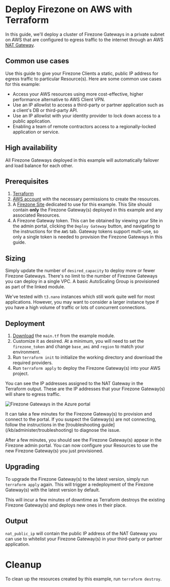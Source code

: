 
# Deploy Firezone on AWS with Terraform

In this guide, we'll deploy a cluster of Firezone Gateways in a private subnet
on AWS that are configured to egress traffic to the internet through an AWS
[NAT Gateway](https://docs.aws.amazon.com/vpc/latest/userguide/vpc-nat-gateway.html).

## Common use cases

Use this guide to give your Firezone Clients a static, public IP address for
egress traffic to particular Resource(s). Here are some common use cases for
this example:

- Access your AWS resources using more cost-effective, higher performance
  alternative to AWS Client VPN.
- Use an IP allowlist to access a third-party or partner application such as a
  client's DB or third-party API.
- Use an IP allowlist with your identity provider to lock down access to a
  public application.
- Enabling a team of remote contractors access to a regionally-locked
  application or service.

## High availability

All Firezone Gateways deployed in this example will automatically failover and
load balance for each other.

## Prerequisites

1. [Terraform](https://www.terraform.io/downloads.html)
1. [AWS account](https://aws.amazon.com/) with the necessary permissions to
   create the resources.
1. A [Firezone Site](https://www.firezone.dev/kb/deploy/sites) dedicated to use
   for this example. This Site should contain **only** the Firezone Gateway(s)
   deployed in this example and any associated Resources.
1. A Firezone Gateway token. This can be obtained by viewing your Site in the
   admin portal, clicking the `Deploy Gateway` button, and navigating to the
   instructions for the `AWS` tab. Gateway tokens support multi-use, so only a
   single token is needed to provision the Firezone Gateways in this guide.

## Sizing

Simply update the number of `desired_capacity` to deploy more or fewer Firezone
Gateways. There's no limit to the number of Firezone Gateways you can deploy in
a single VPC. A basic AutoScaling Group is provisioned as part of the linked
module.

We've tested with `t3.nano` instances which still work quite well for most
applications. However, you may want to consider a larger instance type if you
have a high volume of traffic or lots of concurrent connections.

## Deployment

1. [Download](https://raw.githubusercontent.com/firezone/firezone/main/terraform/examples/aws/nat-gateway/main.tf)
   the `main.tf` from the example module.
1. Customize it as desired. At a minimum, you will need to set the
   `firezone_token` and change `base_ami` and `region` to match your
   environment.
1. Run `terraform init` to initialize the working directory and download the
   required providers.
1. Run `terraform apply` to deploy the Firezone Gateway(s) into your AWS
   project.

You can see the IP addresses assigned to the NAT Gateway in the Terraform
output. These are the IP addresses that your Firezone Gateway(s) will share to
egress traffic.

<Image
  src="/images/kb/automate/terraform/azure/gateways.png"
  alt="Firezone Gateways in the Azure portal"
  width={800}
  height={600}
/>

<Alert color="info">
  It can take a few minutes for the Firezone Gateway(s) to provision and connect
  to the portal. If you suspect the Gateway(s) are not connecting, follow the
  instructions in the [troubleshooting guide](/kb/administer/troubleshooting) to
  diagnose the issue.
</Alert>

After a few minutes, you should see the Firezone Gateway(s) appear in the
Firezone admin portal. You can now configure your Resources to use the new
Firezone Gateway(s) you just provisioned.

## Upgrading

To upgrade the Firezone Gateway(s) to the latest version, simply run
`terraform apply` again. This will trigger a redeployment of the Firezone
Gateway(s) with the latest version by default.

This will incur a few minutes of downtime as Terraform destroys the existing
Firezone Gateway(s) and deploys new ones in their place.

## Output

`nat_public_ip` will contain the public IP address of the NAT Gateway you can
use to whitelist your Firezone Gateway(s) in your third-party or partner
application.

# Cleanup

To clean up the resources created by this example, run `terraform destroy`.

<SupportOptions />
